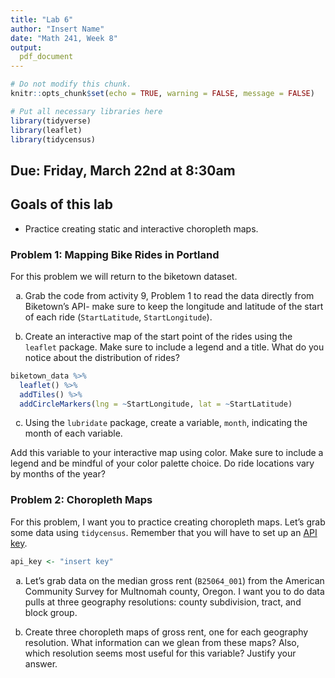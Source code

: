 ```yaml
---
title: "Lab 6"
author: "Insert Name"
date: "Math 241, Week 8"
output:
  pdf_document
---
```


```r
# Do not modify this chunk.
knitr::opts_chunk$set(echo = TRUE, warning = FALSE, message = FALSE)
```

```r
# Put all necessary libraries here
library(tidyverse)
library(leaflet)
library(tidycensus)
```



## Due: Friday, March 22nd at 8:30am


## Goals of this lab

* Practice creating static and interactive choropleth maps.

### Problem 1: Mapping Bike Rides in Portland

For this problem we will return to the biketown dataset.

a. Grab the code from activity 9, Problem 1 to read the data directly from Biketown's API- make sure to keep the longitude and latitude of the start of each ride (`StartLatitude`, `StartLongitude`).

b. Create an interactive map of the start point of the rides using the `leaflet` package.  Make sure to include a legend and a title.  What do you notice about the distribution of rides?
```r
biketown_data %>% 
  leaflet() %>%
  addTiles() %>%
  addCircleMarkers(lng = ~StartLongitude, lat = ~StartLatitude)
```


c. Using the `lubridate` package, create a variable, `month`, indicating the month of each variable.

Add this variable to your interactive map using color.  Make sure to include a legend and be mindful of your color palette choice.  Do ride locations vary by months of the year?

### Problem 2: Choropleth Maps

For this problem, I want you to practice creating choropleth maps.  Let's grab some data using `tidycensus`.  Remember that you will have to set up an [API key](https://api.census.gov/data/key_signup.html).

```r
api_key <- "insert key"
```

a. Let's grab data on the median gross rent (`B25064_001`) from the American Community Survey for Multnomah county, Oregon.  I want you to do data pulls at three geography resolutions: county subdivision, tract, and block group.

b. Create three choropleth maps of gross rent, one for each geography resolution.  What information can we glean from these maps?  Also, which resolution seems most useful for this variable?  Justify your answer.
